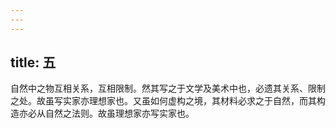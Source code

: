 ```yaml
---
---
---
```

title: 五
---




自然中之物互相关系，互相限制。然其写之于文学及美术中也，必遗其关系、限制之处。故虽写实家亦理想家也。又虽如何虚构之境，其材料必求之于自然，而其构造亦必从自然之法则。故虽理想家亦写实家也。